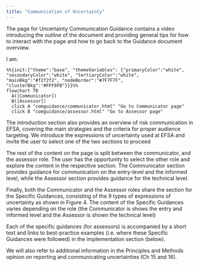 ```yaml
---
title: "Communication of Uncertainty"
---
```


The page for Uncertainty Communication Guidance contains a video introducing the outline of the document and providing general tips for how to interact with the page and how to go back to the Guidance document overview.


I am:

```mermaid
%%{init:{"theme":"base", "themeVariables": {"primaryColor":"white", "secondaryColor":"white", "tertiaryColor":"white", "mainBkg":"#f2f2f2", "nodeBorder":"#7F7F7F", "clusterBkg":"#FFF9FB"}}}%%
flowchart TB
  A([Communicator])
  B([Assessor])
  click A "comguidance/communicator.html" "Go to Communicator page"
  click B "comguidance/assessor.html" "Go to Assessor page"
```


The introduction section also provides an overview of risk communication in EFSA, covering the main strategies and the criteria for proper audience targeting. We introduce the expressions of uncertainty used at EFSA and invite the user to select one of the two sections to proceed

The rest of the content on the page is split between the communicator, and the assessor role. The user has the opportunity to select the other role and explore the content in the respective section. The Communicator section provides guidance for communication on the entry-level and the informed level, while the Assessor section provides guidance for the technical level.

Finally, both the Communicator and the Assessor roles share the section for the Specific Guidances, consisting of the 9 types of expressions of uncertainty as shown in Figure 4. The content of the Specific Guidances varies depending on the role (the Communicator is shows the entry and informed level and the Assessor is shown the technical level)

Each of the specific guidances (for assessors) is accompanied by a short text and links to best-practice examples (i.e. where these Specific Guidances were followed) in the implementation section (below).

We will also refer to additional information in the Principles and Methods opinion on reporting and communicating uncertainties (Ch 15 and 16).


